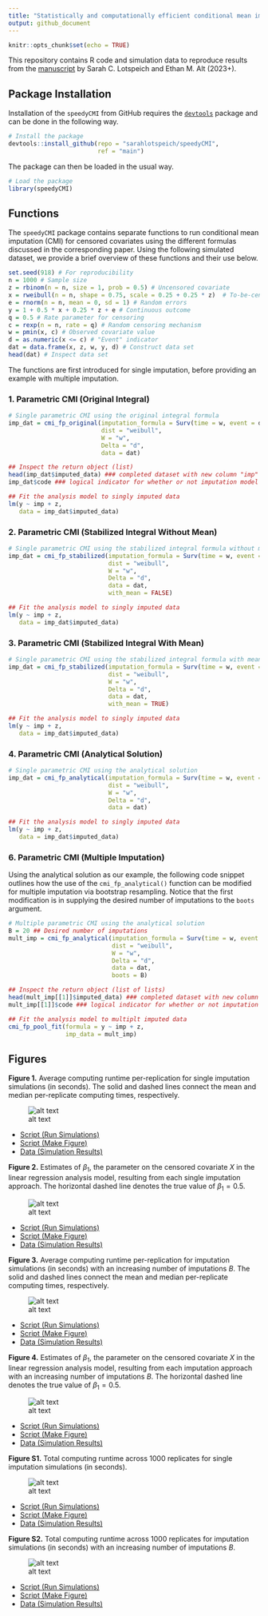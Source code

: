 ```yaml
---
title: "Statistically and computationally efficient conditional mean imputation for censored covariates"
output: github_document
---
```


```r
knitr::opts_chunk$set(echo = TRUE)
```

This repository contains R code and simulation data to reproduce results from the [manuscript]() by Sarah C. Lotspeich and Ethan M. Alt (2023+). 

## Package Installation

Installation of the `speedyCMI` from GitHub requires the
[`devtools`](https://www.r-project.org/nosvn/pandoc/devtools.html)
package and can be done in the following way.

```r
# Install the package
devtools::install_github(repo = "sarahlotspeich/speedyCMI", 
                         ref = "main")
```

The package can then be loaded in the usual way. 

```r
# Load the package
library(speedyCMI)
```

## Functions 

The `speedyCMI` package contains separate functions to run conditional mean imputation (CMI) for censored covariates using the different formulas discussed in the corresponding paper. Using the following simulated dataset, we provide a brief overview of these functions and their use below. 

```r
set.seed(918) # For reproducibility
n = 1000 # Sample size
z = rbinom(n = n, size = 1, prob = 0.5) # Uncensored covariate
x = rweibull(n = n, shape = 0.75, scale = 0.25 + 0.25 * z)  # To-be-censored covariate
e = rnorm(n = n, mean = 0, sd = 1) # Random errors
y = 1 + 0.5 * x + 0.25 * z + e # Continuous outcome
q = 0.5 # Rate parameter for censoring
c = rexp(n = n, rate = q) # Random censoring mechanism
w = pmin(x, c) # Observed covariate value
d = as.numeric(x <= c) # "Event" indicator
dat = data.frame(x, z, w, y, d) # Construct data set
head(dat) # Inspect data set
```

The functions are first introduced for single imputation, before providing an example with multiple imputation. 

### 1. Parametric CMI (Original Integral)

```r
# Single parametric CMI using the original integral formula
imp_dat = cmi_fp_original(imputation_formula = Surv(time = w, event = d) ~ z,
                          dist = "weibull",
                          W = "w",
                          Delta = "d",
                          data = dat)

## Inspect the return object (list)
head(imp_dat$imputed_data) ### completed dataset with new column "imp" 
imp_dat$code ### logical indicator for whether or not imputation model converged

## Fit the analysis model to singly imputed data
lm(y ~ imp + z, 
   data = imp_dat$imputed_data)
```

### 2. Parametric CMI (Stabilized Integral Without Mean)

```r
# Single parametric CMI using the stabilized integral formula without mean
imp_dat = cmi_fp_stabilized(imputation_formula = Surv(time = w, event = d) ~ z,
                            dist = "weibull",
                            W = "w",
                            Delta = "d",
                            data = dat, 
                            with_mean = FALSE)

## Fit the analysis model to singly imputed data
lm(y ~ imp + z, 
   data = imp_dat$imputed_data)
```

### 3. Parametric CMI (Stabilized Integral With Mean)

```r
# Single parametric CMI using the stabilized integral formula with mean
imp_dat = cmi_fp_stabilized(imputation_formula = Surv(time = w, event = d) ~ z,
                            dist = "weibull",
                            W = "w",
                            Delta = "d",
                            data = dat, 
                            with_mean = TRUE)

## Fit the analysis model to singly imputed data
lm(y ~ imp + z, 
   data = imp_dat$imputed_data)
```

### 4. Parametric CMI (Analytical Solution)

```r
# Single parametric CMI using the analytical solution
imp_dat = cmi_fp_analytical(imputation_formula = Surv(time = w, event = d) ~ z,
                            dist = "weibull",
                            W = "w",
                            Delta = "d",
                            data = dat)

## Fit the analysis model to singly imputed data
lm(y ~ imp + z, 
   data = imp_dat$imputed_data)
```

### 6. Parametric CMI (Multiple Imputation)

Using the analytical solution as our example, the following code snippet outlines how the use of the `cmi_fp_analytical()` function can be modified for multiple imputation via bootstrap resampling. Notice that the first modification is in supplying the desired number of imputations to the `boots` argument. 

```r
# Multiple parametric CMI using the analytical solution
B = 20 ## Desired number of imputations 
mult_imp = cmi_fp_analytical(imputation_formula = Surv(time = w, event = d) ~ z, 
                             dist = "weibull",
                             W = "w", 
                             Delta = "d", 
                             data = dat, 
                             boots = B) 

## Inspect the return object (list of lists)
head(mult_imp[[1]]$imputed_data) ### completed dataset with new column "imp" from imputation 1
mult_imp[[1]]$code ### logical indicator for whether or not imputation model converged from imputation 1

## Fit the analysis model to multiplt imputed data
cmi_fp_pool_fit(formula = y ~ imp + z, 
                imp_data = mult_imp)
```

## Figures 

**Figure 1.** Average computing runtime per-replication for single imputation simulations (in seconds). The solid and dashed lines connect the mean and median per-replicate computing times, respectively.

![alt text](figures/fig1-average-computing-time-weibull-single-imp.png)

  - [Script (Run Simulations)](sims/single-imputation-sims.R)
  - [Script (Make Figure)](figures/fig1-average-computing-time-weibull-single-imp.R)
  - [Data (Simulation Results)](sims/single-imputation-sims.csv)

**Figure 2.** Estimates of $\beta_1$, the parameter on the censored covariate $X$ in the linear regression analysis model, resulting from each single imputation approach. The horizontal dashed line denotes the true value of $\beta_1 = 0.5$. 

![alt text](figures/fig2-betas-weibull-single-imp.png)

  - [Script (Run Simulations)](sims/single-imputation-sims.R)
  - [Script (Make Figure)](figures/fig2-betas-weibull-single-imp.R)
  - [Data (Simulation Results)](sims/single-imputation-sims.csv)

**Figure 3.** Average computing runtime per-replication for imputation simulations (in seconds) with an increasing number of imputations $B$. The solid and dashed lines connect the mean and median per-replicate computing times, respectively.

![alt text](figures/fig3-average-computing-time-weibull-multiple-imp.png)

  - [Script (Run Simulations)](sims/multiple-imputation-sims.R)
  - [Script (Make Figure)](figures/fig3-average-computing-time-weibull-multiple-imp.R)
  - [Data (Simulation Results)](sims/multiple-imputation-sims.csv)

**Figure 4.** Estimates of $\beta_1$, the parameter on the censored covariate $X$ in the linear regression analysis model, resulting from each imputation approach with an increasing number of imputations $B$. The horizontal dashed line denotes the true value of $\beta_1 = 0.5$.

![alt text](figures/fig4-betas-weibull-multiple-imp.png)

  - [Script (Run Simulations)](sims/multiple-imputation-sims.R)
  - [Script (Make Figure)](figures/fig4-betas-weibull-multiple-imp.R)
  - [Data (Simulation Results)](sims/multiple-imputation-sims.csv)

**Figure S1.** Total computing runtime across 1000 replicates for single imputation simulations (in seconds). 

![alt text](figures/figS1-total-computing-time-weibull-single-imp.png)

  - [Script (Run Simulations)](sims/single-imputation-sims.R)
  - [Script (Make Figure)](figures/figS1-total-computing-time-weibull-single-imp.R)
  - [Data (Simulation Results)](sims/single-imputation-sims.csv)

**Figure S2.** Total computing runtime across 1000 replicates for imputation simulations (in seconds) with an increasing number of imputations $B$. 

![alt text](figures/figS2-total-computing-time-weibull-multiple-imp.png)

  - [Script (Run Simulations)](sims/multiple-imputation-sims.R)
  - [Script (Make Figure)](figures/figS2-total-computing-time-weibull-multiple-imp.R)
  - [Data (Simulation Results)](sims/multiple-imputation-sims.csv)
